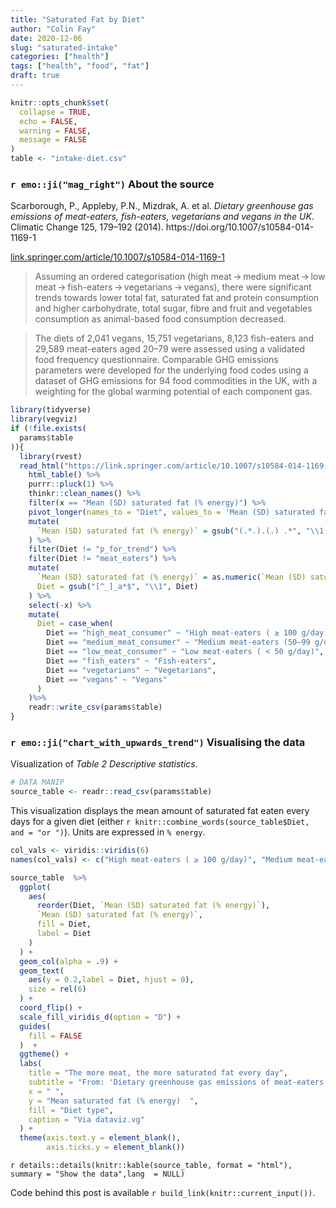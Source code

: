 ```yaml
---
title: "Saturated Fat by Diet"
author: "Colin Fay"
date: 2020-12-06
slug: "saturated-intake"
categories: ["health"]
tags: ["health", "food", "fat"]
draft: true
---
```


```r
knitr::opts_chunk$set(
  collapse = TRUE, 
  echo = FALSE, 
  warning = FALSE, 
  message = FALSE
)
table <- "intake-diet.csv"
```

### `r emo::ji("mag_right")` About the source 

::: {.source}
Scarborough, P., Appleby, P.N., Mizdrak, A. et al. _Dietary greenhouse gas emissions of meat-eaters, fish-eaters, vegetarians and vegans in the UK_. Climatic Change 125, 179–192 (2014). https://doi.org/10.1007/s10584-014-1169-1
::: 

::: {.link}
[link.springer.com/article/10.1007/s10584-014-1169-1](https://link.springer.com/article/10.1007/s10584-014-1169-1)
:::

::: {.quote}
> Assuming an ordered categorisation (high meat → medium meat → low meat → fish-eaters → vegetarians → vegans), there were significant trends towards lower total fat, saturated fat and protein consumption and higher carbohydrate, total sugar, fibre and fruit and vegetables consumption as animal-based food consumption decreased.
:::

::: {.count}
> The diets of 2,041 vegans, 15,751 vegetarians, 8,123 fish-eaters and 29,589 meat-eaters aged 20–79 were assessed using a validated food frequency questionnaire. Comparable GHG emissions parameters were developed for the underlying food codes using a dataset of GHG emissions for 94 food commodities in the UK, with a weighting for the global warming potential of each component gas.
:::

```r
library(tidyverse)
library(vegviz)
if (!file.exists(
  params$table
)){
  library(rvest)
  read_html("https://link.springer.com/article/10.1007/s10584-014-1169-1/tables/2") %>%
    html_table() %>%
    purrr::pluck(1) %>% 
    thinkr::clean_names() %>%
    filter(x == "Mean (SD) saturated fat (% energy)") %>%
    pivot_longer(names_to = "Diet", values_to = 'Mean (SD) saturated fat (% energy)', cols = 2:9) %>%
    mutate(
      `Mean (SD) saturated fat (% energy)` = gsub("(.*.).(.) .*", "\\1.\\2", `Mean (SD) saturated fat (% energy)`)
    ) %>%
    filter(Diet != "p_for_trend") %>%
    filter(Diet != "meat_eaters") %>%
    mutate(
      `Mean (SD) saturated fat (% energy)` = as.numeric(`Mean (SD) saturated fat (% energy)`), 
      Diet = gsub("[^_]_a*$", "\\1", Diet)
    ) %>%
    select(-x) %>%
    mutate(
      Diet = case_when(
        Diet == "high_meat_consumer" ~ "High meat-eaters ( ≥ 100 g/day)",
        Diet == "medium_meat_consumer" ~ "Medium meat-eaters (50–99 g/day)",
        Diet == "low_meat_consumer" ~ "Low meat-eaters ( < 50 g/day)",
        Diet == "fish_eaters" ~ "Fish-eaters",
        Diet == "vegetarians" ~ "Vegetarians",
        Diet == "vegans" ~ "Vegans"
      )
    )%>%
    readr::write_csv(params$table)
}


```


### `r emo::ji("chart_with_upwards_trend")` Visualising the data

Visualization of _Table 2 Descriptive statistics_.

```r
# DATA MANIP
source_table <- readr::read_csv(params$table)
```


This visualization displays the mean amount of saturated fat eaten every days for a given diet (either `r knitr::combine_words(source_table$Diet, and = "or ")`).
Units are expressed in `% energy`.

```r
col_vals <- viridis::viridis(6)
names(col_vals) <- c("High meat-eaters ( ≥ 100 g/day)", "Medium meat-eaters (50–99 g/day)", "Low meat-eaters ( < 50 g/day)", "Fish-eaters", "Vegetarians", "Vegans")

source_table  %>%
  ggplot(
    aes(
      reorder(Diet, `Mean (SD) saturated fat (% energy)`),
      `Mean (SD) saturated fat (% energy)`, 
      fill = Diet, 
      label = Diet
    )
  ) + 
  geom_col(alpha = .9) + 
  geom_text(
    aes(y = 0.2,label = Diet, hjust = 0), 
    size = rel(6)
  ) + 
  coord_flip() + 
  scale_fill_viridis_d(option = "D") + 
  guides(
    fill = FALSE
  )  +
  ggtheme() +
  labs(
    title = "The more meat, the more saturated fat every day", 
    subtitle = "From: 'Dietary greenhouse gas emissions of meat-eaters, fish-eaters, vegetarians and vegans in the UK'\nhttps://link.springer.com/article/10.1007/s10584-014-1169-1", 
    x = " ", 
    y = "Mean saturated fat (% energy)	", 
    fill = "Diet type",
    caption = "Via dataviz.vg"
  ) + 
  theme(axis.text.y = element_blank(),
        axis.ticks.y = element_blank())


```

`r details::details(knitr::kable(source_table, format = "html"), summary = "Show the data",lang  = NULL)`

::: {.code}
Code behind this post is available `r build_link(knitr::current_input())`. 
:::
